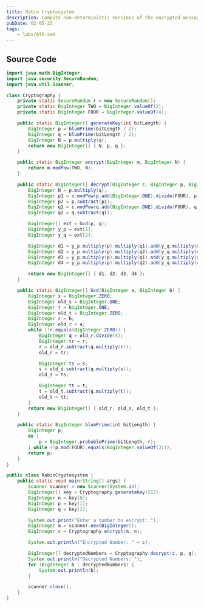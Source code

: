 ```yaml
---
title: Rabin Cryptosystem
description: Compute non-deterministic versions of the encrypted message provided by the user.
pubDate: 02-05-25
tags: 
	- labs/6th-sem
---
```


## Source Code

```java
import java.math.BigInteger;
import java.security.SecureRandom;
import java.util.Scanner;

class Cryptography {
    private static SecureRandom r = new SecureRandom();
    private static BigInteger TWO = BigInteger.valueOf(2);
    private static BigInteger FOUR = BigInteger.valueOf(4);

    public static BigInteger[] generateKey(int bitLength) {
        BigInteger p = blumPrime(bitLength / 2);
        BigInteger q = blumPrime(bitLength / 2);
        BigInteger N = p.multiply(q);
        return new BigInteger[] { N, p, q };
    }

    public static BigInteger encrypt(BigInteger m, BigInteger N) {
        return m.modPow(TWO, N);
    }

    public static BigInteger[] decrypt(BigInteger c, BigInteger p, BigInteger q) {
        BigInteger N = p.multiply(q);
        BigInteger p1 = c.modPow(p.add(BigInteger.ONE).divide(FOUR), p);
        BigInteger p2 = p.subtract(p1);
        BigInteger q1 = c.modPow(q.add(BigInteger.ONE).divide(FOUR), q);
        BigInteger q2 = q.subtract(q1);

        BigInteger[] ext = Gcd(p, q);
        BigInteger y_p = ext[1];
        BigInteger y_q = ext[2];

        BigInteger d1 = y_p.multiply(p).multiply(q1).add(y_q.multiply(q).multiply(p1)).mod(N);
        BigInteger d2 = y_p.multiply(p).multiply(q2).add(y_q.multiply(q).multiply(p1)).mod(N);
        BigInteger d3 = y_p.multiply(p).multiply(q1).add(y_q.multiply(q).multiply(p2)).mod(N);
        BigInteger d4 = y_p.multiply(p).multiply(q2).add(y_q.multiply(q).multiply(p2)).mod(N);

        return new BigInteger[] { d1, d2, d3, d4 };
    }

    public static BigInteger[] Gcd(BigInteger a, BigInteger b) {
        BigInteger s = BigInteger.ZERO;
        BigInteger old_s = BigInteger.ONE;
        BigInteger t = BigInteger.ONE;
        BigInteger old_t = BigInteger.ZERO;
        BigInteger r = b;
        BigInteger old_r = a;
        while (!r.equals(BigInteger.ZERO)) {
            BigInteger q = old_r.divide(r);
            BigInteger tr = r;
            r = old_r.subtract(q.multiply(r));
            old_r = tr;

            BigInteger ts = s;
            s = old_s.subtract(q.multiply(s));
            old_s = ts;

            BigInteger tt = t;
            t = old_t.subtract(q.multiply(t));
            old_t = tt;
        }
        return new BigInteger[] { old_r, old_s, old_t };
    }

    public static BigInteger blumPrime(int bitLength) {
        BigInteger p;
        do {
            p = BigInteger.probablePrime(bitLength, r);
        } while (!p.mod(FOUR).equals(BigInteger.valueOf(3)));
        return p;
    }
}

public class RabinCryptosystem {
    public static void main(String[] args) {
        Scanner scanner = new Scanner(System.in);
        BigInteger[] key = Cryptography.generateKey(512);
        BigInteger n = key[0];
        BigInteger p = key[1];
        BigInteger q = key[2];

        System.out.print("Enter a number to encrypt: ");
        BigInteger m = scanner.nextBigInteger();
        BigInteger c = Cryptography.encrypt(m, n);

        System.out.println("Encrypted Number: " + c);

        BigInteger[] decryptedNumbers = Cryptography.decrypt(c, p, q);
        System.out.println("Decrypted Numbers: ");
        for (BigInteger b : decryptedNumbers) {
            System.out.println(b);
        }

        scanner.close();
    }
}
```

